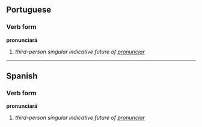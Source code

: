 ==Portuguese==
===Verb form===
'''pronunciará'''

# ''third-person singular indicative future of [[pronunciar]]''

----

==Spanish==
===Verb form===
'''pronunciará'''

# ''third-person singular indicative future of [[pronunciar]]''